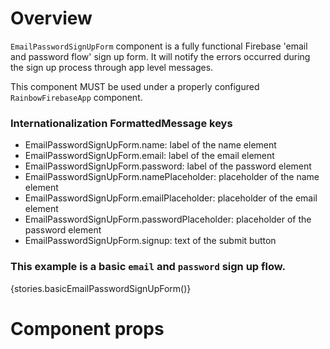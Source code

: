 
<Meta title="Modules/Auth/Components/EmailPasswordSignUpForm" component={EmailPasswordSignUpForm} />

# Overview

`EmailPasswordSignUpForm` component is a fully functional Firebase 'email and password flow' sign up form.
It will notify the errors occurred during the sign up process through app level messages.

This component MUST be used under a properly configured `RainbowFirebaseApp` component.

### Internationalization FormattedMessage keys

-   EmailPasswordSignUpForm.name: label of the name element
-   EmailPasswordSignUpForm.email: label of the email element
-   EmailPasswordSignUpForm.password: label of the password element
-   EmailPasswordSignUpForm.namePlaceholder: placeholder of the name element
-   EmailPasswordSignUpForm.emailPlaceholder: placeholder of the email element
-   EmailPasswordSignUpForm.passwordPlaceholder: placeholder of the password element
-   EmailPasswordSignUpForm.signup: text of the submit button

### This example is a basic `email` and `password` sign up flow.

<Preview>
    <Story name="EmailPasswordSignUpForm">{stories.basicEmailPasswordSignUpForm()}</Story>
</Preview>

# Component props

<Props of={EmailPasswordSignUpForm} />
